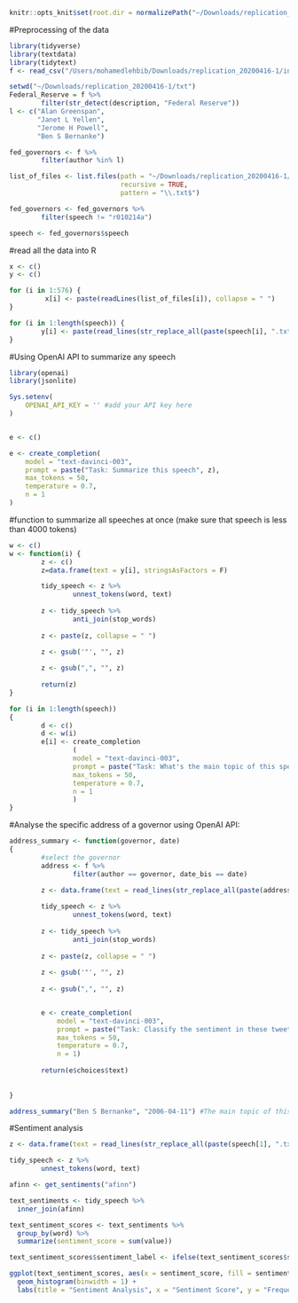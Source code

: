 ```r
knitr::opts_knit$set(root.dir = normalizePath("~/Downloads/replication_20200416-1/txt"))
```

#Preprocessing of the data

```r
library(tidyverse)
library(textdata)
library(tidytext)
f <- read_csv("/Users/mohamedlehbib/Downloads/replication_20200416-1/index_manual_2018-05-30.csv")

setwd("~/Downloads/replication_20200416-1/txt")
Federal_Reserve = f %>%
        filter(str_detect(description, "Federal Reserve"))
l <- c("Alan Greenspan", 
       "Janet L Yellen",
       "Jerome H Powell",
       "Ben S Bernanke")

fed_governors <- f %>%
        filter(author %in% l)

list_of_files <- list.files(path = "~/Downloads/replication_20200416-1/txt",
                            recursive = TRUE,
                            pattern = "\\.txt$")

fed_governors <- fed_governors %>%
        filter(speech != "r010214a")

speech <- fed_governors$speech
```

#read all the data into R

```r
x <- c()
y <- c()

for (i in 1:576) {
         x[i] <- paste(readLines(list_of_files[i]), collapse = " ")
}

for (i in 1:length(speech)) {
        y[i] <- paste(read_lines(str_replace_all(paste(speech[i], ".txt"), "\\s+", "")), collapse = " ")
}


```

#Using OpenAI API to summarize any speech

```r
library(openai)
library(jsonlite)

Sys.setenv(
    OPENAI_API_KEY = '' #add your API key here
)


e <- c()

e <- create_completion(
    model = "text-davinci-003",
    prompt = paste("Task: Summarize this speech", z),
    max_tokens = 50,
    temperature = 0.7,
    n = 1
)

```

#function to summarize all speeches at once (make sure that speech is less than 4000 tokens)

```r
w <- c()
w <- function(i) {
        z <- c()
        z=data.frame(text = y[i], stringsAsFactors = F)

        tidy_speech <- z %>%
                unnest_tokens(word, text)
        
        z <- tidy_speech %>%
                anti_join(stop_words)
        
        z <- paste(z, collapse = " ")
        
        z <- gsub('"', "", z)

        z <- gsub(",", "", z)
        
        return(z)
}

for (i in 1:length(speech))
{
        d <- c()
        d <- w(i)
        e[i] <- create_completion
                (
                model = "text-davinci-003",
                prompt = paste("Task: What's the main topic of this speech?: ", d),
                max_tokens = 50,
                temperature = 0.7,
                n = 1
                )
}

```

#Analyse the specific address of a governor using OpenAI API:

```r

address_summary <- function(governor, date) 
{
        #select the governor
        address <- f %>%
                filter(author == governor, date_bis == date)
        
        z <- data.frame(text = read_lines(str_replace_all(paste(address$speech, ".txt"), "\\s+", "")), stringsAsFactors = F)

        tidy_speech <- z %>%
                unnest_tokens(word, text)
        
        z <- tidy_speech %>%
                anti_join(stop_words)
        
        z <- paste(z, collapse = " ")
        
        z <- gsub('"', "", z)
        
        z <- gsub(",", "", z)


        e <- create_completion(
            model = "text-davinci-003",
            prompt = paste("Task: Classify the sentiment in these tweets: ", z),
            max_tokens = 50,
            temperature = 0.7,
            n = 1)
        
        return(e$choices$text)
        
        
}

address_summary("Ben S Bernanke", "2006-04-11") #The main topic of this speech is promoting financial literacy and the importance of financial education for the economic future of America's people."

```

#Sentiment analysis

```r
z <- data.frame(text = read_lines(str_replace_all(paste(speech[1], ".txt"), "\\s+", "")), stringsAsFactors = F)

tidy_speech <- z %>%
        unnest_tokens(word, text)

afinn <- get_sentiments("afinn")

text_sentiments <- tidy_speech %>% 
  inner_join(afinn)

text_sentiment_scores <- text_sentiments %>% 
  group_by(word) %>% 
  summarize(sentiment_score = sum(value))

text_sentiment_scores$sentiment_label <- ifelse(text_sentiment_scores$sentiment_score >= 0, "Positive", "Negative")

ggplot(text_sentiment_scores, aes(x = sentiment_score, fill = sentiment_label)) +
  geom_histogram(binwidth = 1) +
  labs(title = "Sentiment Analysis", x = "Sentiment Score", y = "Frequency")
```
